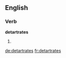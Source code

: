 
==English==

===Verb===
'''detartrates'''

# {{en-third-person singular of|detartrate}}

[[de:detartrates]]
[[fr:detartrates]]
